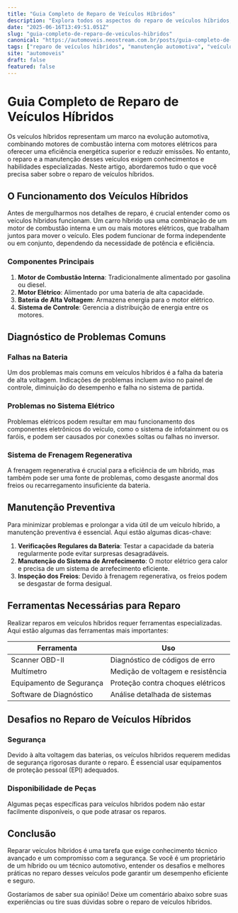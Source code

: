 ```yaml
---
title: "Guia Completo de Reparo de Veículos Híbridos"
description: "Explora todos os aspectos do reparo de veículos híbridos, desde diagnósticos até manutenção preventiva."
date: "2025-06-16T13:49:51.051Z"
slug: "guia-completo-de-reparo-de-veiculos-hibridos"
canonical: "https://automoveis.neostream.com.br/posts/guia-completo-de-reparo-de-veiculos-hibridos"
tags: ["reparo de veículos híbridos", "manutenção automotiva", "veículos elétricos", "frenagem regenerativa", "bateria de alta voltagem"]
site: "automoveis"
draft: false
featured: false
---
```


# Guia Completo de Reparo de Veículos Híbridos

Os veículos híbridos representam um marco na evolução automotiva, combinando motores de combustão interna com motores elétricos para oferecer uma eficiência energética superior e reduzir emissões. No entanto, o reparo e a manutenção desses veículos exigem conhecimentos e habilidades especializadas. Neste artigo, abordaremos tudo o que você precisa saber sobre o reparo de veículos híbridos.

## O Funcionamento dos Veículos Híbridos

Antes de mergulharmos nos detalhes de reparo, é crucial entender como os veículos híbridos funcionam. Um carro híbrido usa uma combinação de um motor de combustão interna e um ou mais motores elétricos, que trabalham juntos para mover o veículo. Eles podem funcionar de forma independente ou em conjunto, dependendo da necessidade de potência e eficiência.

### Componentes Principais

1. **Motor de Combustão Interna**: Tradicionalmente alimentado por gasolina ou diesel.
2. **Motor Elétrico**: Alimentado por uma bateria de alta capacidade.
3. **Bateria de Alta Voltagem**: Armazena energia para o motor elétrico.
4. **Sistema de Controle**: Gerencia a distribuição de energia entre os motores.

## Diagnóstico de Problemas Comuns

### Falhas na Bateria

Um dos problemas mais comuns em veículos híbridos é a falha da bateria de alta voltagem. Indicações de problemas incluem aviso no painel de controle, diminuição do desempenho e falha no sistema de partida.

### Problemas no Sistema Elétrico

Problemas elétricos podem resultar em mau funcionamento dos componentes eletrônicos do veículo, como o sistema de infotainment ou os faróis, e podem ser causados por conexões soltas ou falhas no inversor.

### Sistema de Frenagem Regenerativa

A frenagem regenerativa é crucial para a eficiência de um híbrido, mas também pode ser uma fonte de problemas, como desgaste anormal dos freios ou recarregamento insuficiente da bateria.

## Manutenção Preventiva

Para minimizar problemas e prolongar a vida útil de um veículo híbrido, a manutenção preventiva é essencial. Aqui estão algumas dicas-chave:

1. **Verificações Regulares da Bateria**: Testar a capacidade da bateria regularmente pode evitar surpresas desagradáveis.
2. **Manutenção do Sistema de Arrefecimento**: O motor elétrico gera calor e precisa de um sistema de arrefecimento eficiente.
3. **Inspeção dos Freios**: Devido à frenagem regenerativa, os freios podem se desgastar de forma desigual.

## Ferramentas Necessárias para Reparo

Realizar reparos em veículos híbridos requer ferramentas especializadas. Aqui estão algumas das ferramentas mais importantes:

| Ferramenta          | Uso                                   |
|---------------------|---------------------------------------|
| Scanner OBD-II      | Diagnóstico de códigos de erro        |
| Multímetro          | Medição de voltagem e resistência     |
| Equipamento de Segurança | Proteção contra choques elétricos |
| Software de Diagnóstico | Análise detalhada de sistemas     |

## Desafios no Reparo de Veículos Híbridos

### Segurança

Devido à alta voltagem das baterias, os veículos híbridos requerem medidas de segurança rigorosas durante o reparo. É essencial usar equipamentos de proteção pessoal (EPI) adequados.

### Disponibilidade de Peças

Algumas peças específicas para veículos híbridos podem não estar facilmente disponíveis, o que pode atrasar os reparos.

## Conclusão

Reparar veículos híbridos é uma tarefa que exige conhecimento técnico avançado e um compromisso com a segurança. Se você é um proprietário de um híbrido ou um técnico automotivo, entender os desafios e melhores práticas no reparo desses veículos pode garantir um desempenho eficiente e seguro.

Gostaríamos de saber sua opinião! Deixe um comentário abaixo sobre suas experiências ou tire suas dúvidas sobre o reparo de veículos híbridos.
